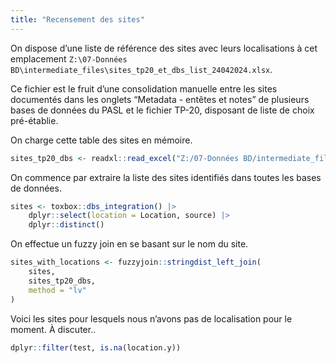 ```yaml
---
title: "Recensement des sites"
---
```


On dispose d'une liste de référence des sites avec leurs localisations à cet emplacement `Z:\07-Données BD\intermediate_files\sites_tp20_et_dbs_list_24042024.xlsx`.

Ce fichier est le fruit d'une consolidation manuelle entre les sites documentés dans les onglets "Metadata - entêtes et notes" de plusieurs bases de données du PASL et le fichier TP-20, disposant de liste de choix pré-établie. 

On charge cette table des sites en mémoire.

```R
sites_tp20_dbs <- readxl::read_excel("Z:/07-Données BD/intermediate_files/sites_tp20_et_dbs_list_24042024.xlsx")
```

On commence par extraire la liste des sites identifiés dans toutes les bases de données.

```R
sites <- toxbox::dbs_integration() |>
    dplyr::select(location = Location, source) |>
    dplyr::distinct()
```

On effectue un fuzzy join en se basant sur le nom du site.

```R
sites_with_locations <- fuzzyjoin::stringdist_left_join(
    sites, 
    sites_tp20_dbs,
    method = "lv"
)
```

Voici les sites pour lesquels nous n'avons pas de localisation pour le moment. À discuter..

```R
dplyr::filter(test, is.na(location.y)) 
```